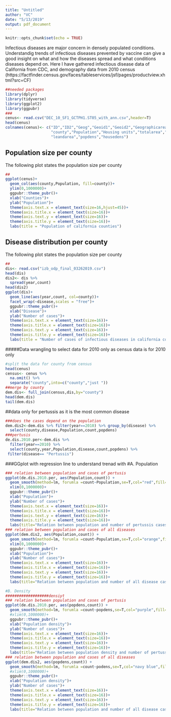 ```yaml
---
title: "Untitled"
author: "VC"
date: "5/13/2019"
output: pdf_document
---
```


```r
knitr::opts_chunk$set(echo = TRUE)
```

Infectious diseases are major concern in densely populated conditions. Understandig trends of infectious diseases prevented by vaccine can give a good insight on what and how the diseases spread and what conditions diseases depend on.
Here I have gathered infectious disease data of California from CDC, and demography data from 2010 census (https://factfinder.census.gov/faces/tableservices/jsf/pages/productview.xhtml?src=CF)
```r
##needed packages
library(dplyr)
library(tidyverse)
library(ggplot2)
library(ggpubr)
###
cenus<- read.csv("DEC_10_SF1_GCTPH1.ST05_with_ann.csv",header=T)
head(cenus)
colnames(cenus)<- c("ID","ID2","Geog","Geoid1","Geoid2","Geographicarea",
                    "county","Population","Housing units","totalarea","waterarea",
                    "leandarea","popdens","housedens")

```

## Population size  per county

The following plot states the population size per county

```r
##
ggplot(cenus)+
  geom_col(aes(county,Population, fill=county))+
  ylim(0,1000000)+
  ggpubr::theme_pubr()+
  xlab("Counties")+
  ylab("Population")+
  theme(axis.text.x = element_text(size=16,hjust=45))+
  theme(axis.title.x = element_text(size=16))+
  theme(axis.text.y = element_text(size=16))+
  theme(axis.title.y = element_text(size=16))+
  labs(title = "Population of california counties")
```
## Disease distribution per county

The following plot states the population size per county
```r
##
dis<- read.csv("izb_odp_final_03262019.csv")
head(dis)
dis2<- dis %>% 
  spread(year,count)
head(dis2)    
ggplot(dis)+
  geom_line(aes(year,count, col=county))+
  facet_wrap(~disease,scales = "free")+
  ggpubr::theme_pubr()+
  xlab("Disease")+
  ylab("Number of cases")+
  theme(axis.text.x = element_text(size=16))+
  theme(axis.title.x = element_text(size=16))+
  theme(axis.text.y = element_text(size=16))+
  theme(axis.title.y = element_text(size=16))+
  labs(title = "Number of cases of infectious diseases in california counties")
```

#####Data wrangling to select data for 2010 only as census data is for 2010 only
```r
#split the data for county from census
head(cenus)
census<- cenus %>% 
  na.omit() %>% 
  separate("county",into=c("county","just "))
##merge by county
dem.dis<- full_join(census,dis,by="county")
head(dem.dis)
tail(dem.dis)
```

##data only for pertussis as it is the most common disease
```r
###does the cases depend on the population
dem.dis2<-dem.dis %>% filter(year==2010) %>% group_by(disease) %>% 
  select(county,disease,Population,count,popdens)
###pertusis
de.dis.2010.per<-dem.dis %>% 
  filter(year==2010) %>% 
  select(county,year,Population,disease,count,popdens) %>% 
 filter(disease== "Pertussis")
```
###GGplot with regression line to understand trenad with
#A. Population
```r
### relation between population and cases of pertusis
ggplot(de.dis.2010.per, aes(Population,count)) +
  geom_smooth(method=lm, forumla =count~Population,se=T,col="red",fill="orchid")+
  xlim(0,1000000)+
  ggpubr::theme_pubr()+
  xlab("Population")+
  ylab("Number of cases")+
  theme(axis.text.x = element_text(size=16))+
  theme(axis.title.x = element_text(size=16))+
  theme(axis.text.y = element_text(size=16))+
  theme(axis.title.y = element_text(size=16))+
  labs(title="Relation between population and number of pertussis cases ")
### relation between population and cases of all diseases
ggplot(dem.dis2, aes(Population,count)) +
  geom_smooth(method=lm, forumla =count~Population,se=T,col="orange",fill="yellow")+
  xlim(0,1000000)+
  ggpubr::theme_pubr()+
  xlab("Population")+
  ylab("Number of cases")+
  theme(axis.text.x = element_text(size=16))+
  theme(axis.title.x = element_text(size=16))+
  theme(axis.text.y = element_text(size=16))+
  theme(axis.title.y = element_text(size=16))+
  labs(title="Relation between population and number of all disease cases ")
```
```r
#B. Density
###################densiyt
### relation between population and cases of pertusis
ggplot(de.dis.2010.per, aes(popdens,count)) +
  geom_smooth(method=lm, forumla =count~popdens,se=T,col="purple",fill="light green")+
  #xlim(0,1000000)+
  ggpubr::theme_pubr()+
  xlab("Population density")+
  ylab("Number of cases")+
  theme(axis.text.x = element_text(size=16))+
  theme(axis.title.x = element_text(size=16))+
  theme(axis.text.y = element_text(size=16))+
  theme(axis.title.y = element_text(size=16))+
  labs(title="Relation between population density and number of pertussis cases ")
### relation between population and cases of all diseases
ggplot(dem.dis2, aes(popdens,count)) +
  geom_smooth(method=lm, forumla =count~podens,se=T,col="navy blue",fill="ligh tblue")+
  #xlim(0,1000000)+
  ggpubr::theme_pubr()+
  xlab("Population density")+
  ylab("Number of cases")+
  theme(axis.text.x = element_text(size=16))+
  theme(axis.title.x = element_text(size=16))+
  theme(axis.text.y = element_text(size=16))+
  theme(axis.title.y = element_text(size=16))+
  labs(title="Relation between population and number of all disease cases ")

```

